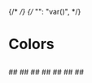 
<Meta title="Foundations/ColorsLegacy" anchor />

{/* <Figma url="https://www.figma.com/file/t8a5GbSIayXIkWveW6D0Cb/ProEdge-Design-System?type=design&node-id=1-166&mode=design&t=B0hREiEXqXoE8kCd-0" /> */}
{/* "": "var()", */}

# Colors
##
  <ColorPalette>
    <ColorItem
      title="Primary Colors"
      subtitle=""
      colors={{
        "--ion-color-primary": "var(--ion-color-primary)",
        "--ion-color-primary-lighter": "var(--ion-color-primary-lighter)",
        "--ion-color-primary-lightest": "var(--ion-color-primary-lightest)",
      }}
    />
    <ColorItem
      title=""
      subtitle=""
      colors={{
        "--ion-color-primary-light": "var(--ion-color-primary-light)",
        "--ion-color-primary-dark": "var(--ion-color-primary-dark)",
        "--ion-color-secondary-dark-yellow": "var(--ion-color-secondary-dark-yellow)",
        "--ion-color-primary-darker": "var(--ion-color-primary-darker)",
      }}
    />
  </ColorPalette>
##
  <ColorPalette>
    <ColorItem
      title="Secondary Color Turquoise and blue"
      subtitle=""
      colors={{
        "--ion-color-secondary": "var(--ion-color-secondary)",
        "--ion-color-secondary-light": "var(--ion-color-secondary-light)",
        "--ion-color-secondary-lighter": "var(--ion-color-secondary-lighter)",
      }}
    />
    <ColorItem
      title=""
      subtitle=""
      colors={{
        "--ion-color-secondary-dark": "var(--ion-color-secondary-dark)",
        "--ion-color-secondary-darker": "var(--ion-color-secondary-darker)",
        "--ion-color-secondary-darkest": "var(--ion-color-secondary-darkest)",
      }}
    />
    <ColorItem
      title=""
      subtitle=""
      colors={{
        "--ion-color-tertiary": "var(--ion-color-tertiary)",
      }}
    />
  </ColorPalette>
##
  <ColorPalette>
    <ColorItem
      title="The Darks and Lights"
      subtitle=""
      colors={{
        "--ion-color-light": "var(--ion-color-light)",
        "--ion-color-dark": "var(--ion-color-dark)",
      }}
    />
    <ColorItem
      title=""
      subtitle=""
      colors={{
        "--ion-color-dark-shade": "var(--ion-color-dark-shade)",
        "--ion-color-dark-tint": "var(--ion-color-dark-tint)",
      }}
    />
    <ColorItem
      title=""
      subtitle=""
      colors={{
        "--ion-color-medium": "var(--ion-color-medium)",
        "--ion-color-medium-light": "var(--ion-color-medium-light)",
        "--ion-color-blue-light": "var(--ion-color-blue-light)",
      }}
    />
  </ColorPalette>
  ##
  <ColorPalette>
    <ColorItem
      title="Status color"
      subtitle=""
      colors={{
        "--ion-color-status": "var(--ion-color-status)",
      }}
    />
  </ColorPalette>
##
  <ColorPalette>
    <ColorItem
      title="Custom Colors"
      subtitle=""
      colors={{
        "--ion-color-blue": "var(--ion-color-blue)",
        "--ion-color-mid-blue": "var(--ion-color-mid-blue)",
        "--ion-color-dark-blue": "var(--ion-color-dark-blue)",
        "--ion-color-post-blue": "var(--ion-color-post-blue)",
      }}
    />
    <ColorItem
      title=""
      subtitle=""
      colors={{
        "--ion-color-light-gray": "var(--ion-color-light-gray)",
        "--ion-color-main-dark": "var(--ion-color-main-dark)",
        "--ion-color-post-gray": "var(--ion-color-post-gray)",
      }}
    />
    <ColorItem
      title=""
      subtitle=""
      colors={{
        "--ion-color-secondary-status": "var(--ion-color-secondary-status)",
        "--ion-color-red-shade": "var(--ion-color-red-shade)",
        "--ion-color-orange-shade": "var(--ion-color-orange-shade)",
        "--ion-color-dark-orange-shade": "var(--ion-color-dark-orange-shade)",
      }}
    />
    <ColorItem
      title=""
      subtitle=""
      colors={{
        "--ion-color-blue-shade": "var(--ion-color-blue-shade)",
        "--ion-color-bkgrnd-skill-progress": "var(--ion-color-bkgrnd-skill-progress)",
        "--ion-color-progress-arc-track": "var(--ion-color-progress-arc-track)",
        "--ion-color-light-pink": "var(--ion-color-light-pink)",
      }}
    />
    <ColorItem
      title=""
      subtitle=""
      colors={{
        "--ion-color-role-grey": "var(--ion-color-role-grey)",
        "--ion-color-light-role-grey": "var(--ion-color-light-role-grey)",
        "--ion-color-dark-role-grey": "var(--ion-color-dark-role-grey)",
      }}
    />
  </ColorPalette>
##
  <ColorPalette>
    <ColorItem
      title="Focus State"
      subtitle=""
      colors={{
        "--ion-color-focus": "var(--ion-color-focus)",
      }}
    />
  </ColorPalette>
##
  <ColorPalette>
    <ColorItem
      title="Hover State"
      subtitle=""
      colors={{
        "--ion-color-hover": "var(--ion-color-hover)",
      }}
    />
  </ColorPalette>
##
  <ColorPalette>
    <ColorItem
      title="Black & White"
      subtitle=""
      colors={{
        "--ion-color-black": "var(--ion-color-black)",
        "--ion-color-white": "var(--ion-color-white)",
      }}
    />
    <ColorItem
      title=""
      subtitle=""
      colors={{
        "--ion-color-super-light-gray": "var(--ion-color-super-light-gray)",
        "--ion-color-light-gray": "var(--ion-color-light-gray)",
        "--ion-color-dark-grey": "var(--ion-color-dark-grey)",
      }}
    />
    <ColorItem
      title=""
      subtitle=""
      colors={{
        "--ion-color-black-shade": "var(--ion-color-black-shade)",
        "--ion-color-disabled-btn": "var(--ion-color-disabled-btn)",
      }}
    />
  </ColorPalette>